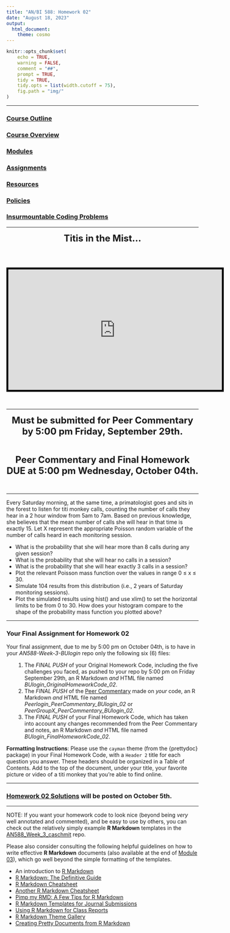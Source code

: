 ```yaml
---
title: "AN/BI 588: Homework 02"
date: "August 18, 2023"
output:
  html_document:
    theme: cosmo
---
```


```r
knitr::opts_chunk$set(
	echo = TRUE,
	warning = FALSE,
	comment = "##",
	prompt = TRUE,
	tidy = TRUE,
	tidy.opts = list(width.cutoff = 75),
	fig.path = "img/"
)
```

***

### [Course Outline](https://fuzzyatelin.github.io/bioanth-stats/outline.html)
### [Course Overview](https://fuzzyatelin.github.io/bioanth-stats/overview.html)
### [Modules](https://fuzzyatelin.github.io/bioanth-stats/modules.html)
### [Assignments](https://fuzzyatelin.github.io/bioanth-stats/assignments.html)
### [Resources](https://fuzzyatelin.github.io/bioanth-stats/resources.html)
### [Policies](https://fuzzyatelin.github.io/bioanth-stats/policies.html)
### [Insurmountable Coding Problems](https://fuzzyatelin.github.io/bioanth-stats/studentproblems.html)

***

<center>
<font size="+2"><b>Titis in the Mist...</b></font></center><br>

<br><center>
<iframe width="560" height="315" src="https://www.youtube.com/embed/CkUCCyhv5Xc?start=161&end=257&autoplay=1&loop=1" frameborder="0" allow="accelerometer; encrypted-media; gyroscope; picture-in-picture" allowfullscreen style="border:5px solid black"></iframe>
</center>
<br>

***

<center>

<font size="+2"><b>Must be submitted for Peer Commentary by 5:00 pm Friday, September 29th.</b></font>

</center><br>

<center>

<font size="+2"><b>Peer Commentary and Final Homework DUE at 5:00 pm Wednesday, October 04th.</b></font>

</center><br>

***

Every Saturday morning, at the same time, a primatologist goes and sits in the forest to listen for titi monkey calls, counting the number of calls they hear in a 2 hour window from 5am to 7am. Based on previous knowledge, she believes that the mean number of calls she will hear in that time is exactly 15. Let X represent the appropriate Poisson random variable of the number of calls heard in each monitoring session.

- What is the probability that she will hear more than 8 calls during any given session?
- What is the probability that she will hear no calls in a session?
- What is the probability that she will hear exactly 3 calls in a session?
- Plot the relevant Poisson mass function over the values in range 0 ≤ x ≤ 30.
- Simulate 104 results from this distribution (i.e., 2 years of Saturday monitoring sessions).
- Plot the simulated results using hist() and use xlim() to set the horizontal limits to be from 0 to 30. How does your histogram compare to the shape of the probability mass function you plotted above?

***

### **Your Final Assignment for Homework 02**

Your final assignment, due to me by 5:00 pm on October 04th, is to have in your *AN588-Week-3-BUlogin* repo only the following six (6) files:
<ol>
1. The *FINAL PUSH* of your Original Homework Code, including the five challenges you faced, as pushed to your repo by 5:00 pm on Friday September 29th, an R Markdown *and* HTML file named *BUlogin_OriginalHomeworkCode_02*.
2. The *FINAL PUSH* of the [Peer Commentary](https://fuzzyatelin.github.io/bioanth-stats/peercommentary.html) made on *your* code, an R Markdown *and* HTML file named *Peerlogin_PeerCommentary_BUlogin_02* or *PeerGroupX_PeerCommentary_BUlogin_02*.
3. The *FINAL PUSH* of your Final Homework Code, which has taken into account any changes recommended from the Peer Commentary and notes, an R Markdown *and* HTML file named *BUlogin_FinalHomeworkCode_02*.
</ol>

**Formatting Instructions**: Please use the `cayman` theme (from the {prettydoc} package) in your Final Homework Code, with a `Header 2` title for each question you answer. These headers should be organized in a Table of Contents. Add to the top of the document, under your title, your favorite picture or video of a titi monkey that you're able to find online.

***

### [Homework 02 Solutions](#https://fuzzyatelin.github.io/bioanth-stats/homework-02-key.html) will be posted on October 5th.

***

NOTE: If you want your homework code to look nice (beyond being *very* well annotated and commented), and be easy to use by others, you can check out the relatively simply example **R Markdown** templates in the [AN588_Week_3_caschmit](https://github.com/fuzzyatelin/AN588_Week_3_caschmit) repo.

Please also consider consulting the following helpful guidelines on how to write effective **R Markdown** documents (also available at the end of [Module 03](https://fuzzyatelin.github.io/bioanth-stats/module-03/module-03.html)), which go well beyond the simple formatting of the templates.
<ul>
<li>An introduction to [R Markdown](https://rmarkdown.rstudio.com/)</li>
<li>[R Markdown: The Definitive Guide](https://bookdown.org/yihui/rmarkdown/)</li>
<li>[R Markdown Cheatsheet](https://rmarkdown.rstudio.com/lesson-15.html)</li>
<li>[Another R Markdown Cheatsheet](https://www.rstudio.com/wp-content/uploads/2015/02/rmarkdown-cheatsheet.pdf)</li>
<li>[Pimp my RMD: A Few Tips for R Markdown](https://holtzy.github.io/Pimp-my-rmd/)</li>
<li>[R Markdown Templates for Journal Submissions](https://github.com/rstudio/rticles/tree/master/inst/rmarkdown/templates)</li>
<li>[Using R Markdown for Class Reports](https://www.stat.cmu.edu/~cshalizi/rmarkdown/)</li>
<li>[R Markdown Theme Gallery](http://www.datadreaming.org/post/r-markdown-theme-gallery/)</li>
<li>[Creating Pretty Documents from R Markdown](https://cran.r-project.org/web/packages/prettydoc/vignettes/architect.html)</li>
</ul>
<br>